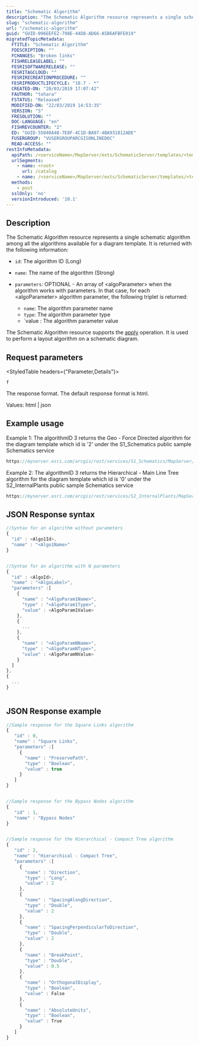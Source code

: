 ```yaml
---
title: "Schematic Algorithm"
description: "The Schematic Algorithm resource represents a single schematic algorithm among all the algorithms available for a diagram template."
slug: "schematic-algorithm"
url: "/schematic-algorithm"
guid: "GUID-096EEFE2-798E-44D8-AD66-A5B6AFBFE019"
migratedTopicMetadata:
  FTITLE: "Schematic Algorithm"
  FDESCRIPTION: ""
  FCHANGES: "Broken links"
  FISHRELEASELABEL: ""
  FESRISOFTWARERELEASE: ""
  FESRITAGCLOUD: ""
  FESRIRECREATIONPROCEDURE: ""
  FESRIPRODUCTLIFECYCLE: "10.7 - *"
  CREATED-ON: "20/03/2019 17:07:42"
  FAUTHOR: "tohara"
  FSTATUS: "Released"
  MODIFIED-ON: "22/03/2019 14:53:35"
  VERSION: "5"
  FRESOLUTION: ""
  DOC-LANGUAGE: "en"
  FISHREVCOUNTER: "2"
  ED: "GUID-55040A48-7E8F-4C1D-BA97-4BA931812ADE"
  FUSERGROUP: "VUSERGROUPARCGISONLINEDOC"
  READ-ACCESS: ""
restInfoMetadata:
  apiPath: /<serviceName>/MapServer/exts/SchematicServer/templates/<tempID>/algorithms/<algoID>
  urlSegments:
    - name: <root>
      url: /catalog
    - name: /<serviceName>/MapServer/exts/SchematicServer/templates/<tempID>/algorithms/<algoID>
  methods: 
    - post
  sslOnly: 'no'
  versionIntroduced: '10.1'
---
```


## Description

The Schematic Algorithm resource represents a single schematic algorithm among all the algorithms available for a diagram template. It is returned with the following information:

-   `id`: The algorithm ID (Long)
-   `name`: The name of the algorithm (Strong)
-   `parameters`: OPTIONAL - An array of &lt;algoParameter> when the algorithm works with parameters. In that case, for each &lt;algoParameter> algorithm parameter, the following triplet is returned:

    -   `name`: The algorithm parameter name
    -   `type`: The algorithm parameter type
    -   `value : The algorithm parameter value

The Schematic Algorithm resource supports the [apply](/apply) operation. It is used to perform a layout algorithm on a schematic diagram.

##  Request parameters 

<StyledTable headers={"Parameter,Details"}>

<StyledTableRow>

<StyledTableCell cellStyle="markdown">

`f` 

</StyledTableCell>

<StyledTableCell cellStyle="markdown">

The response format. The default response format is html.

Values: html | json

</StyledTableCell>

</StyledTableRow>

</StyledTable>

## Example usage

Example 1: The algorithmID 3 returns the Geo - Force Directed algorithm for the diagram template which id is '2' under the S1_Schematics public sample Schematics service

```javascript
https://myserver.esri.com/arcgis/rest/services/S1_Schematics/MapServer/exts/SchematicsServer/templates/2/algorithms/3
```

 

Example 2: The algorithmID 3 returns the Hierarchical - Main Line Tree algorithm for the diagram template which id is '0' under the S2_InternalPlants public sample Schematics service

```javascript
https://myserver.esri.com/arcgis/rest/services/S2_InternalPlants/MapServer/exts/SchematicsServer/templates/0/algorithms/3
```

 

## JSON Response syntax

```javascript
//Syntax for an algorithm without parameters
{
  "id" : <Algo1Id>,
  "name" : "<Algo1Name>"
}


//Syntax for an algorithm with N parameters
{
  "id" : <AlgoId>,
  "name" : "<AlgoLabel>",
  "parameters" :[
    {
      "name" : "<AlgoParam1Name>", 
      "type" : "<AlgoParam1Type>", 
      "value" : <AlgoParam1Value> 
    },
    {
      ...
    },
    {
      "name" : "<AlgoParamNName>", 
      "type" : "<AlgoParamNType>", 
      "value" : <AlgoParamNValue> 
    }
  ]
},
{
  ...
}
          
```

 

## JSON Response example

```javascript
//Sample response for the Square Links algorithm
{
   "id" : 0,
   "name" : "Square Links",
   "parameters" :[
     {
       "name" : "PreservePath", 
       "type" : "Boolean", 
       "value" : true 
     }
   ]
}


//Sample response for the Bypass Nodes algorithm
{
   "id" : 1,
   "name" : "Bypass Nodes"
}


//Sample response for the Hierarchical - Compact Tree algorithm
{
   "id" : 2,
   "name" : "Hierarchical - Compact Tree",
   "parameters" :[
     {
       "name" : "Direction", 
       "type" : "Long", 
       "value" : 2 
     },
     {
       "name" : "SpacingAlongDirection", 
       "type" : "Double", 
       "value" : 2 
     },
     {
       "name" : "SpacingPerpendicularToDirection", 
       "type" : "Double", 
       "value" : 2 
     },
     {
       "name" : "BreakPoint", 
       "type" : "Double", 
       "value" : 0.5 
     },
     {
       "name" : "OrthogonalDisplay", 
       "type" : "Boolean", 
       "value" : False 
     },
     {
       "name" : "AbsoluteUnits", 
       "type" : "Boolean", 
       "value" : True 
     }
   ]
}
          
```

 
